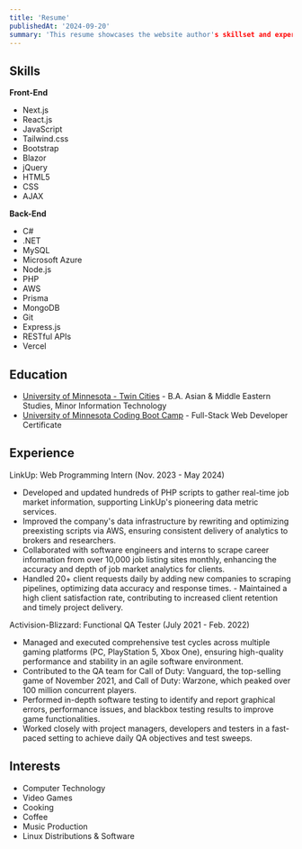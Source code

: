 ```yaml
---
title: 'Resume'
publishedAt: '2024-09-20'
summary: 'This resume showcases the website author's skillset and experience.'
---
```


## Skills

**Front-End**

- Next.js
- React.js
- JavaScript
- Tailwind.css
- Bootstrap
- Blazor
- jQuery
- HTML5
- CSS
- AJAX

**Back-End**

- C#
- .NET
- MySQL
- Microsoft Azure
- Node.js
- PHP
- AWS
- Prisma
- MongoDB
- Git
- Express.js
- RESTful APIs
- Vercel

## Education

- [University of Minnesota - Twin Cities](https://twin-cities.umn.edu/) - B.A. Asian & Middle Eastern Studies, Minor Information Technology
- [University of Minnesota Coding Boot Camp](https://bootcamp.umn.edu/coding/) - Full-Stack Web Developer Certificate

## Experience

LinkUp: Web Programming Intern (Nov. 2023 - May 2024)

- Developed and updated hundreds of PHP scripts to gather real-time job market information, supporting LinkUp's pioneering data metric services.
- Improved the company's data infrastructure by rewriting and optimizing preexisting scripts via AWS, ensuring consistent delivery of analytics to brokers and researchers.
- Collaborated with software engineers and interns to scrape career information from over 10,000 job listing sites monthly, enhancing the accuracy and depth of job market analytics for clients.
- Handled 20+ client requests daily by adding new companies to scraping pipelines, optimizing data accuracy and response times. - Maintained a high client satisfaction rate, contributing to increased client retention and timely project delivery.

Activision-Blizzard: Functional QA Tester (July 2021 - Feb. 2022)

- Managed and executed comprehensive test cycles across multiple gaming platforms (PC, PlayStation 5, Xbox One), ensuring high-quality performance and stability in an agile software environment.
- Contributed to the QA team for Call of Duty: Vanguard, the top-selling game of November 2021, and Call of Duty: Warzone, which peaked over 100 million concurrent players.
- Performed in-depth software testing to identify and report graphical errors, performance issues, and blackbox testing results to improve game functionalities.
- Worked closely with project managers, developers and testers in a fast-paced setting to achieve daily QA objectives and test sweeps.

## Interests

- Computer Technology
- Video Games
- Cooking
- Coffee
- Music Production
- Linux Distributions & Software